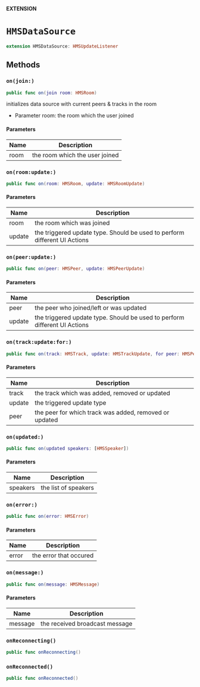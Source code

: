 **EXTENSION**

# `HMSDataSource`
```swift
extension HMSDataSource: HMSUpdateListener
```

## Methods
### `on(join:)`

```swift
public func on(join room: HMSRoom)
```

initializes data source with current peers & tracks in the room
- Parameter room: the room which the user joined

#### Parameters

| Name | Description |
| ---- | ----------- |
| room | the room which the user joined |

### `on(room:update:)`

```swift
public func on(room: HMSRoom, update: HMSRoomUpdate)
```

#### Parameters

| Name | Description |
| ---- | ----------- |
| room | the room which was joined |
| update | the triggered update type. Should be used to perform different UI Actions |

### `on(peer:update:)`

```swift
public func on(peer: HMSPeer, update: HMSPeerUpdate)
```

#### Parameters

| Name | Description |
| ---- | ----------- |
| peer | the peer who joined/left or was updated |
| update | the triggered update type. Should be used to perform different UI Actions |

### `on(track:update:for:)`

```swift
public func on(track: HMSTrack, update: HMSTrackUpdate, for peer: HMSPeer)
```

#### Parameters

| Name | Description |
| ---- | ----------- |
| track | the track which was added, removed or updated |
| update | the triggered update type |
| peer | the peer for which track was added, removed or updated |

### `on(updated:)`

```swift
public func on(updated speakers: [HMSSpeaker])
```

#### Parameters

| Name | Description |
| ---- | ----------- |
| speakers | the list of speakers |

### `on(error:)`

```swift
public func on(error: HMSError)
```

#### Parameters

| Name | Description |
| ---- | ----------- |
| error | the error that occured |

### `on(message:)`

```swift
public func on(message: HMSMessage)
```

#### Parameters

| Name | Description |
| ---- | ----------- |
| message | the received broadcast message |

### `onReconnecting()`

```swift
public func onReconnecting()
```

### `onReconnected()`

```swift
public func onReconnected()
```
